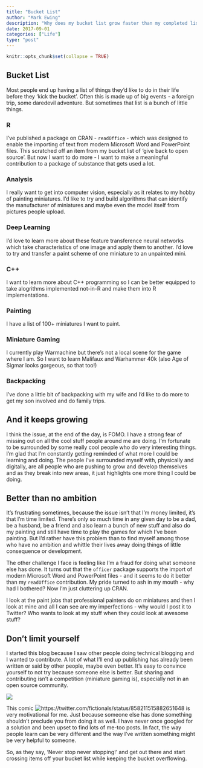 ```yaml
---
title: "Bucket List"
author: "Mark Ewing"
description: "Why does my bucket list grow faster than my completed list?"
date: 2017-09-01
categories: ["Life"]
type: "post"
---
```


```r
knitr::opts_chunk$set(collapse = TRUE)
```

## Bucket List

Most people end up having a list of things they'd like to do in their life before they 'kick the bucket'.  Often this is made up of big events - a foreign trip, some daredevil adventure.  But sometimes that list is a bunch of little things.

### R

I've published a package on CRAN - `readOffice` - which was designed to enable the importing of text from modern Microsoft Word and PowerPoint files.  This scratched off an item from my bucket list of 'give back to open source'.  But now I want to do more - I want to make a meaningful contribution to a package of substance that gets used a lot.

### Analysis

I really want to get into computer vision, especially as it relates to my hobby of painting miniatures.  I'd like to try and build algorithms that can identify the manufacturer of miniatures and maybe even the model itself from pictures people upload.

### Deep Learning

I'd love to learn more about these feature transference neural networks which take characteristics of one image and apply them to another.  I'd love to try and transfer a paint scheme of one miniature to an unpainted mini.

### C++

I want to learn more about C++ programming so I can be better equipped to take alogrithms implemented not-in-R and make them into R implementations.

### Painting

I have a list of 100+ miniatures I want to paint.

### Miniature Gaming

I currently play Warmachine but there's not a local scene for the game where I am.  So I want to learn Malifaux and Warhammer 40k (also Age of Sigmar looks gorgeous, so that too!)

### Backpacking

I've done a little bit of backpacking with my wife and I'd like to do more to get my son involved and do family trips.

## And it keeps growing

I think the issue, at the end of the day, is FOMO.  I have a strong fear of missing out on all the cool stuff people around me are doing.  I'm fortunate to be surrounded by some really cool people who do very interesting things.  I'm glad that I'm constantly getting reminded of what more I could be learning and doing. The people I've surrounded myself with, physically and digitally, are all people who are pushing to grow and develop themselves and as they break into new areas, it just highlights one more thing I could be doing.

## Better than no ambition

It's frustrating sometimes, because the issue isn't that I'm money limited, it's that I'm time limited.  There's only so much time in any given day to be a dad, be a husband, be a friend and also learn a bunch of new stuff and also do my painting and still have time to play the games for which I've been painting.  But I'd rather have this problem than to find myself among those who have no ambition and whittle their lives away doing things of little consequence or development.

The other challenge I face is feeling like I'm a fraud for doing what someone else has done.  It turns out that the `officer` package supports the import of modern Microsoft Word and PowerPoint files - and it seems to do it better than my `readOffice` contribution.  My pride turned to ash in my mouth - why had I bothered?  Now I'm just cluttering up CRAN.

I look at the paint jobs that professional painters do on miniatures and then I look at mine and all I can see are my imperfections - why would I post it to Twitter? Who wants to look at my stuff when they could look at awesome stuff?

## Don't limit yourself

I started this blog because I saw other people doing technical blogging and I wanted to contribute.  A lot of what I'll end up publishing has already been written or said by other people, maybe even better.  It's easy to convince yourself to not try because someone else is better.  But sharing and contributing isn't a competition (miniature gaming is), especially not in an open source community.

![](/img/2017-09-01-content.jpg)

This comic ![https://twitter.com/fictionaIs/status/858211515882651648](from this tweet) is very motivational for me.  Just because someone else has done something shouldn't preclude you from doing it as well.  I have never once googled for a solution and been upset to find lots of me-too posts.  In fact, the way people learn can be very different and the way I've written something might be very helpful to someone.

So, as they say, 'Never stop never stopping!' and get out there and start crossing items off your bucket list while keeping the bucket overflowing.